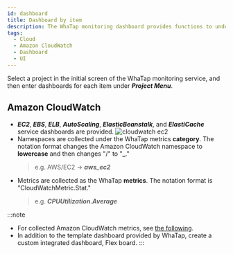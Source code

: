 ```yaml
---
id: dashboard
title: Dashboard by item
description: The WhaTap monitoring dashboard provides functions to understand the overall status of a project at a glance.
tags:
  - Cloud
  - Amazon CloudWatch
  - Dashboard
  - UI
---
```


Select a project in the initial screen of the WhaTap monitoring service, and then enter dashboards for each item under **_Project Menu_**.

## Amazon CloudWatch

-   **_EC2_**, **_EBS_**, **_ELB_**, **_AutoScaling_**, **_ElasticBeanstalk_**, and **_ElastiCache_** service dashboards are provided.
    ![cloudwatch ec2](/img/aws-cloudwatch-ec2.png)
-   Namespaces are collected under the WhaTap metrics **category**. The notation format changes the Amazon CloudWatch namespace to **lowercase** and then changes "/" to "**\_**."
    > e.g. AWS/EC2 → **_aws_ec2_**
-   Metrics are collected as the WhaTap **metrics**. The notation format is "CloudWatchMetric.Stat."
    > e.g. **_CPUUtilization.Average_**

:::note

-   For collected Amazon CloudWatch metrics, see [the following](https://docs.aws.amazon.com/en_us/AmazonCloudWatch/latest/monitoring/aws-services-cloudwatch-metrics.html).
-   In addition to the template dashboard provided by WhaTap, create a custom integrated dashboard, Flex board.
    :::
